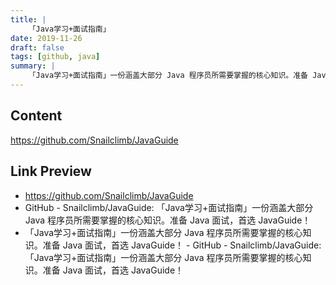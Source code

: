 ```yaml
---
title: |
    「Java学习+面试指南」
date: 2019-11-26
draft: false
tags: [github, java]
summary: |
    「Java学习+面试指南」一份涵盖大部分 Java 程序员所需要掌握的核心知识。准备 Java 面试，首选 JavaGuide！ - GitHub - Snailclimb/JavaGuide: 「Java学习+面试指南」一份涵盖大部分 Java 程序员所需要掌握的核心知识。准备 Java 面试，首选 JavaGuide！
---
```


## Content

https://github.com/Snailclimb/JavaGuide

## Link Preview

- https://github.com/Snailclimb/JavaGuide
- GitHub - Snailclimb/JavaGuide: 「Java学习+面试指南」一份涵盖大部分 Java 程序员所需要掌握的核心知识。准备 Java 面试，首选 JavaGuide！
- 「Java学习+面试指南」一份涵盖大部分 Java 程序员所需要掌握的核心知识。准备 Java 面试，首选 JavaGuide！ - GitHub - Snailclimb/JavaGuide: 「Java学习+面试指南」一份涵盖大部分 Java 程序员所需要掌握的核心知识。准备 Java 面试，首选 JavaGuide！
